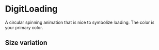 
<Meta
    title="Elements|DigitLoading"
    component={DigitLoading}
/>

# DigitLoading

A circular spinning animation that is nice to symbolize loading. The color is your primary color.

## Size variation

<Preview>
    <Story name="Size 20 loading">
        <DigitLoading size={20} />
    </Story>
    <Story name="Size 40 loading">
        <DigitLoading size={40} />
    </Story>
    <Story name="Size 60 loading">
        <DigitLoading size={60} />
    </Story>
    <Story name="Size 80 loading">
        <DigitLoading size={80} />
    </Story>
    <Story name="Size 100 loading">
        <DigitLoading size={100} />
    </Story>
</Preview>

<Props of={DigitLoading} />

